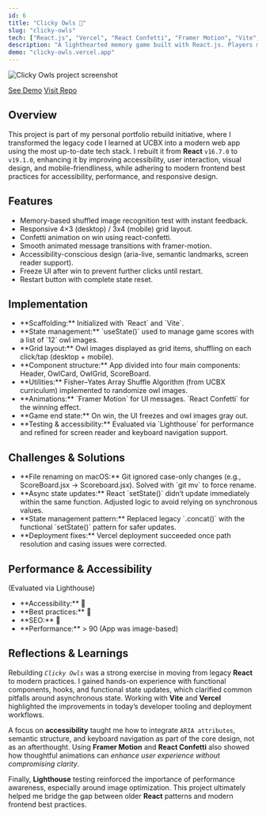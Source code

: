 ```yaml
---
id: 6
title: "Clicky Owls 🦉"
slug: "clicky-owls"
tech: ["React.js", "Vercel", "React Confetti", "Framer Motion", "Vite", "Accessibility", "CSS Grid", "Flexbox"]
description: "A lighthearted memory game built with React.js. Players must click through randomly shuffled owls without repetition, encouraging them to sharpen their focus and strategic recall."
demo: "clicky-owls.vercel.app"
---
```


![Clicky Owls project screenshot](/assets/clicky-owls.webp)

[See Demo](https://clicky-owls.vercel.app)
[Visit Repo](https://github.com/zcdev/clicky-owls)

## Overview

This project is part of my personal portfolio rebuild initiative, where I transformed the legacy code I learned at UCBX into a modern web app using the most up-to-date tech stack. I rebuilt it from **React** `v16.7.0` to `v19.1.0`, enhancing it by improving accessibility, user interaction, visual design, and mobile-friendliness, while adhering to modern frontend best practices for accessibility, performance, and responsive design.

## Features
<ul className="list">
<li>Memory-based shuffled image recognition test with instant feedback.</li>
<li>Responsive 4×3 (desktop) / 3x4 (mobile) grid layout.</li>
<li>Confetti animation on win using react-confetti.</li>
<li>Smooth animated message transitions with framer-motion.</li>
<li>Accessibility-conscious design (aria-live, semantic landmarks, screen reader support).</li>
<li>Freeze UI after win to prevent further clicks until restart.</li>
<li>Restart button with complete state reset.</li>
</ul>

## Implementation
<ul className="list">
<li>**Scaffolding:** Initialized with `React` and `Vite`.</li>
<li>**State management:** `useState()` used to manage game scores with a list of `12` owl images.</li>
<li>**Grid layout:** Owl images displayed as grid items, shuffling on each click/tap (desktop + mobile).</li>
<li>**Component structure:** App divided into four main components: Header, OwlCard, OwlGrid, ScoreBoard.</li>
<li>**Utilities:** Fisher–Yates Array Shuffle Algorithm (from UCBX curriculum) implemented to randomize owl images.</li>
<li>**Animations:** `Framer Motion` for UI messages. `React Confetti` for the winning effect.</li>
<li>**Game end state:** On win, the UI freezes and owl images gray out.</li>
<li>**Testing & accessibility:** Evaluated via `Lighthouse` for performance and refined for screen reader and keyboard navigation support.</li>
</ul>

## Challenges & Solutions

<ul className="list">
<li>**File renaming on macOS:** Git ignored case-only changes (e.g., ScoreBoard.jsx → Scoreboard.jsx). Solved with `git mv` to force rename.</li>
<li>**Async state updates:** React `setState()` didn’t update immediately within the same function. Adjusted logic to avoid relying on synchronous values.</li>
<li>**State management pattern:** Replaced legacy `.concat()` with the functional `setState()` pattern for safer updates.</li>
<li>**Deployment fixes:** Vercel deployment succeeded once path resolution and casing issues were corrected.</li>
</ul>

## Performance & Accessibility
(Evaluated via Lighthouse)

<ul className="list">
<li>**Accessibility:** <span className="emoji-small">💯</span></li>
<li>**Best practices:** <span className="emoji-small">💯</span></li>
<li>**SEO:** <span className="emoji-small">💯</span></li>
<li>**Performance:** > 90 (App was image-based)</li>
</ul>

## Reflections & Learnings

Rebuilding *`Clicky Owls`* was a strong exercise in moving from legacy **React** to modern practices. I gained hands-on experience with functional components, hooks, and functional state updates, which clarified common pitfalls around asynchronous state. Working with **Vite** and **Vercel** highlighted the improvements in today’s developer tooling and deployment workflows.

A focus on **accessibility** taught me how to integrate `ARIA attributes`, semantic structure, and keyboard navigation as part of the core design, not as an afterthought. Using **Framer Motion** and **React Confetti** also showed how thoughtful animations can *enhance user experience without compromising clarity*.

Finally, **Lighthouse** testing reinforced the importance of performance awareness, especially around image optimization. This project ultimately helped me bridge the gap between older **React** patterns and modern frontend best practices.
